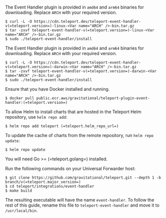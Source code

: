 <Tabs>
<TabItem label="Linux">

The Event Handler plugin is provided in `amd64` and `arm64` binaries for downloading.
Replace `ARCH` with your required version.

```code
$ curl -L -O https://cdn.teleport.dev/teleport-event-handler-v(=teleport.version=)-linux-<Var name="ARCH" />-bin.tar.gz
$ tar -zxvf teleport-event-handler-v(=teleport.version=)-linux-<Var name="ARCH" />-bin.tar.gz
$ sudo ./teleport-event-handler/install
```

</TabItem>

<TabItem label="macOS">

The Event Handler plugin is provided in `amd64` and `arm64` binaries for downloading.
Replace `ARCH` with your required version.

```code
$ curl -L -O https://cdn.teleport.dev/teleport-event-handler-v(=teleport.version=)-darwin-<Var name="ARCH" />-bin.tar.gz
$ tar -zxvf teleport-event-handler-v(=teleport.version=)-darwin-<Var name="ARCH" />-bin.tar.gz
$ sudo ./teleport-event-handler/install
```

</TabItem>

<TabItem label="Docker">
Ensure that you have Docker installed and running.

```code
$ docker pull public.ecr.aws/gravitational/teleport-plugin-event-handler:(=teleport.version=)
```

</TabItem>

<TabItem label="Helm">

To allow Helm to install charts that are hosted in the Teleport Helm repository, use `helm repo add`:

```code
$ helm repo add teleport (=teleport.helm_repo_url=)
```

To update the cache of charts from the remote repository, run `helm repo update`:

```code
$ helm repo update
```

</TabItem>
<TabItem label="Build via Go">

You will need Go >= (=teleport.golang=) installed.

Run the following commands on your Universal Forwarder host:

```code
$ git clone https://github.com/gravitational/teleport.git --depth 1 -b branch/v(=teleport.major_version=)
$ cd teleport/integrations/event-handler
$ make build
```

The resulting executable will have the name `event-handler`. To follow the
rest of this guide, rename this file to `teleport-event-handler` and move it
to `/usr/local/bin`.

</TabItem>
</Tabs>

